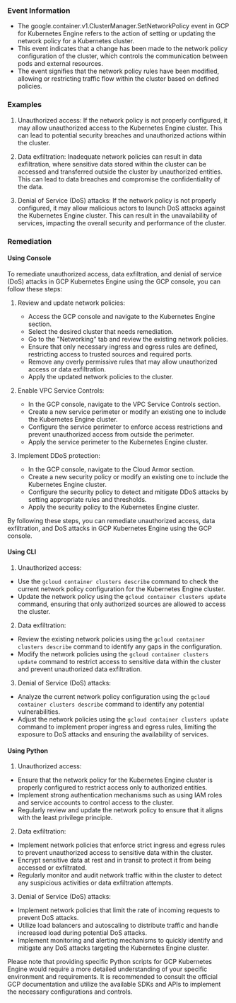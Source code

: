 
### Event Information

- The google.container.v1.ClusterManager.SetNetworkPolicy event in GCP for Kubernetes Engine refers to the action of setting or updating the network policy for a Kubernetes cluster.
- This event indicates that a change has been made to the network policy configuration of the cluster, which controls the communication between pods and external resources.
- The event signifies that the network policy rules have been modified, allowing or restricting traffic flow within the cluster based on defined policies.


### Examples

1. Unauthorized access: If the network policy is not properly configured, it may allow unauthorized access to the Kubernetes Engine cluster. This can lead to potential security breaches and unauthorized actions within the cluster.

2. Data exfiltration: Inadequate network policies can result in data exfiltration, where sensitive data stored within the cluster can be accessed and transferred outside the cluster by unauthorized entities. This can lead to data breaches and compromise the confidentiality of the data.

3. Denial of Service (DoS) attacks: If the network policy is not properly configured, it may allow malicious actors to launch DoS attacks against the Kubernetes Engine cluster. This can result in the unavailability of services, impacting the overall security and performance of the cluster.

### Remediation

#### Using Console

To remediate unauthorized access, data exfiltration, and denial of service (DoS) attacks in GCP Kubernetes Engine using the GCP console, you can follow these steps:

1. Review and update network policies:
   - Access the GCP console and navigate to the Kubernetes Engine section.
   - Select the desired cluster that needs remediation.
   - Go to the "Networking" tab and review the existing network policies.
   - Ensure that only necessary ingress and egress rules are defined, restricting access to trusted sources and required ports.
   - Remove any overly permissive rules that may allow unauthorized access or data exfiltration.
   - Apply the updated network policies to the cluster.

2. Enable VPC Service Controls:
   - In the GCP console, navigate to the VPC Service Controls section.
   - Create a new service perimeter or modify an existing one to include the Kubernetes Engine cluster.
   - Configure the service perimeter to enforce access restrictions and prevent unauthorized access from outside the perimeter.
   - Apply the service perimeter to the Kubernetes Engine cluster.

3. Implement DDoS protection:
   - In the GCP console, navigate to the Cloud Armor section.
   - Create a new security policy or modify an existing one to include the Kubernetes Engine cluster.
   - Configure the security policy to detect and mitigate DDoS attacks by setting appropriate rules and thresholds.
   - Apply the security policy to the Kubernetes Engine cluster.

By following these steps, you can remediate unauthorized access, data exfiltration, and DoS attacks in GCP Kubernetes Engine using the GCP console.

#### Using CLI

1. Unauthorized access:
- Use the `gcloud container clusters describe` command to check the current network policy configuration for the Kubernetes Engine cluster.
- Update the network policy using the `gcloud container clusters update` command, ensuring that only authorized sources are allowed to access the cluster.

2. Data exfiltration:
- Review the existing network policies using the `gcloud container clusters describe` command to identify any gaps in the configuration.
- Modify the network policies using the `gcloud container clusters update` command to restrict access to sensitive data within the cluster and prevent unauthorized data exfiltration.

3. Denial of Service (DoS) attacks:
- Analyze the current network policy configuration using the `gcloud container clusters describe` command to identify any potential vulnerabilities.
- Adjust the network policies using the `gcloud container clusters update` command to implement proper ingress and egress rules, limiting the exposure to DoS attacks and ensuring the availability of services.

#### Using Python

1. Unauthorized access:
- Ensure that the network policy for the Kubernetes Engine cluster is properly configured to restrict access only to authorized entities.
- Implement strong authentication mechanisms such as using IAM roles and service accounts to control access to the cluster.
- Regularly review and update the network policy to ensure that it aligns with the least privilege principle.

2. Data exfiltration:
- Implement network policies that enforce strict ingress and egress rules to prevent unauthorized access to sensitive data within the cluster.
- Encrypt sensitive data at rest and in transit to protect it from being accessed or exfiltrated.
- Regularly monitor and audit network traffic within the cluster to detect any suspicious activities or data exfiltration attempts.

3. Denial of Service (DoS) attacks:
- Implement network policies that limit the rate of incoming requests to prevent DoS attacks.
- Utilize load balancers and autoscaling to distribute traffic and handle increased load during potential DoS attacks.
- Implement monitoring and alerting mechanisms to quickly identify and mitigate any DoS attacks targeting the Kubernetes Engine cluster.

Please note that providing specific Python scripts for GCP Kubernetes Engine would require a more detailed understanding of your specific environment and requirements. It is recommended to consult the official GCP documentation and utilize the available SDKs and APIs to implement the necessary configurations and controls.

